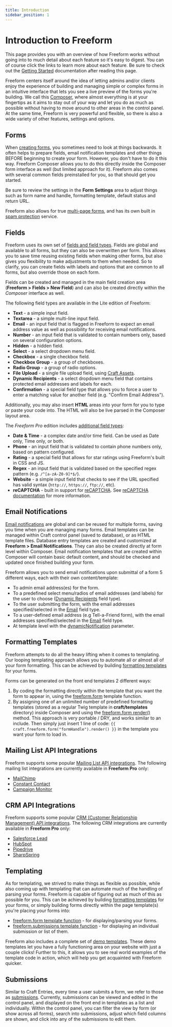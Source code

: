 ```yaml
---
title: Introduction
sidebar_position: 1
---
```


# Introduction to Freeform

This page provides you with an overview of how Freeform works without going into to much detail about each feature so it's easy to digest. You can of course click the links to learn more about each feature. Be sure to check out the [Getting Started](./getting-started) documentation after reading this page.

Freeform centers itself around the idea of letting admins and/or clients enjoy the experience of building and managing simple or complex forms in an intuitive interface that lets you see a live preview of the forms you're building. We call this [Composer](../forms/builder), where almost everything is at your fingertips as it aims to stay out of your way and let you do as much as possible without having to move around to other areas in the control panel. At the same time, Freeform is very powerful and flexible, so there is also a wide variety of other features, settings and options.

## Forms

When [creating forms](../forms/builder), you sometimes need to look at things backwards. It often helps to prepare fields, email notification templates and other things BEFORE beginning to create your form. However, you don't have to do it this way. Freeform Composer allows you to do this directly inside the Composer form interface as well (but limited approach for it). Freeform also comes with several common fields preinstalled for you, so that should get you started.

Be sure to review the settings in the **Form Settings** area to adjust things such as form name and handle, formatting template, default status and return URL.

Freeform also allows for true [multi-page forms](../forms/multi-page-forms), and has its own built in [spam protection](../forms/spam-protection) service.

## Fields

Freeform uses its own set of [fields and field types](../forms/fields). Fields are global and available to all forms, but they can also be overwritten per form. This allows you to save time reusing existing fields when making other forms, but also gives you flexibility to make adjustments to them when needed. So to clarify, you can create fields with labels and options that are common to all forms, but also override those on each form.

Fields can be created and managed in the main field creation area (**Freeform > Fields > New Field**) and can also be created directly within the _Composer_ interface as well.

The following field types are available in the Lite edition of Freeform:

- **Text** - a simple input field.
- **Textarea** - a simple multi-line input field.
- **Email** - an input field that is flagged in Freeform to expect an email address value as well as possibility for receiving email notifications.
- **Number** - an input field that is validated to contain numbers only, based on several configuration options.
- **Hidden** - a hidden field.
- **Select** - a select dropdown menu field.
- **Checkbox** - a single checkbox field.
- **Checkbox Group** - a group of checkboxes.
- **Radio Group** - a group of radio options.
- **File Upload** - a single file upload field, using [Craft Assets](https://docs.craftcms.com/v3/assets.html).
- **Dynamic Recipients** - a select dropdown menu field that contains protected email addresses and labels for each.
- **Confirmation** - a special field type that allows you to force a user to enter a matching value for another field (e.g. "Confirm Email Address").

Additionally, you may also insert **HTML** areas into your form for you to type or paste your code into. The HTML will also be live parsed in the Composer layout area.

The _Freeform Pro_ edition includes [additional field types](../forms/fields#pro-field-types):

- **Date & Time** - a complex date and/or time field. Can be used as Date only, Time only, or both.
- **Phone** - an input field that is validated to contain phone numbers only, based on pattern configured.
- **Rating** - a special field that allows for star ratings using Freeform's built in CSS and JS.
- **Regex** - an input field that is validated based on the specified regex pattern (e.g. `/^[a-zA-Z0-9]*$/`).
- **Website** - a simple input field that checks to see if the URL specified has valid syntax (`http://`, `https://`, `ftp://`, etc).
- **reCAPTCHA** - built in support for [reCAPTCHA](https://www.google.com/recaptcha). See [reCAPTCHA documentation](../forms/spam-protection#captchas) for more information.

## Email Notifications

[Email notifications](../forms/email-notifications) are global and can be reused for multiple forms, saving you time when you are managing many forms. Email templates can be managed within Craft control panel (saved to database), or as HTML template files. Database entry templates are created and customized at **Freeform > Email Notifications**. They can also be created directly at form level within Composer. Email notification templates that are created within Composer will contain basic default content, and should be checked and updated once finished building your form.

Freeform allows you to send email notifications upon submittal of a form 5 different ways, each with their own content/template:

- To admin email address(es) for the form.
- To a predefined select menu/radios of email addresses (and labels) for the user to choose ([Dynamic Recipients](../forms/fields#fields-dynamic-recipients) field type).
- To the user submitting the form, with the email addresses specified/selected in the [Email](../forms/fields#fields-email) field type.
- To a user-defined email address (e.g Tell-a-Friend form), with the email addresses specified/selected in the [Email](../forms/fields#fields-email) field type.
- At template level with the [dynamicNotification](../templates/queries/form#param-dynamicnotification) parameter.

## Formatting Templates

Freeform attempts to do all the heavy lifting when it comes to templating. Our looping templating approach allows you to automate all or almost all of your form formatting. This can be achieved by building [formatting templates](../templates/) for your forms.

Forms can be generated on the front end templates 2 different ways:

1. By coding the formatting directly within the template that you want the form to appear in, using the [freeform.form](../templates/queries/form/) template function.
2. By assigning one of an unlimited number of predefined formatting templates (stored as a regular Twig template in **craft/templates** directory) inside Composer and using the [freeform.form render()](../templates/queries/form.mdx#render) method. This approach is very portable / DRY, and works similar to an include. Then simply just insert 1 line of code: `{{ craft.freeform.form("formHandle").render() }}` in the template you want your form to load in.

## Mailing List API Integrations

Freeform supports some popular [Mailing List API integrations](../integrations#email-marketing). The following mailing list integrations are currently available in **Freeform Pro** only:

- [MailChimp](../integrations/mailchimp)
- [Constant Contact](../integrations/constant-contact)
- [Campaign Monitor](../integrations/campaign-monitor)

## CRM API Integrations

Freeform supports some popular [CRM (Customer Relationship Management) API integrations](../integrations#crm). The following CRM integrations are currently available in **Freeform Pro** only:

- [Salesforce Lead](../integrations/salesforce)
- [HubSpot](../integrations/hubspot)
- [Pipedrive](../integrations/pipedrive)
- [SharpSpring](../integrations/sharpspring)

## Templating

As for templating, we strived to make things as flexible as possible, while also coming up with templating that can automate much of the handling of parsing your forms. Freeform is capable of figuring out as much of this as possible for you. This can be achieved by building [formatting templates](../templates/) for your forms, or simply building forms directly within the page template(s) you're placing your forms into:

- [freeform.form template function](../templates/queries/form/) - for displaying/parsing your forms.
- [freeform.submissions template function](../templates/queries/submissions/) - for displaying an individual submission or list of them.

Freeform also includes a complete set of [demo templates](../configuration/demo-templates). These demo templates let you have a fully functioning area on your website with just a couple clicks! Further to this, it allows you to see real world examples of the template code in action, which will help you get acquainted with Freeform quicker.

## Submissions

Similar to Craft Entries, every time a user submits a form, we refer to those as [submissions](../submissions/overview). Currently, submissions can be viewed and edited in the control panel, and displayed on the front end in templates as a list and individually. Within the control panel, you can filter the view by form (or show across all forms), search into submissions, adjust which field columns are shown, and click into any of the submissions to edit them.
